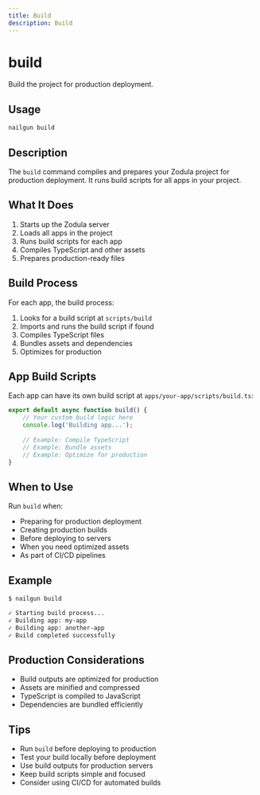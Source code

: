 ```yaml
---
title: Build
description: Build
---
```

# build

Build the project for production deployment.

## Usage

```bash
nailgun build
```

## Description

The `build` command compiles and prepares your Zodula project for production deployment. It runs build scripts for all apps in your project.

## What It Does

1. Starts up the Zodula server
2. Loads all apps in the project
3. Runs build scripts for each app
4. Compiles TypeScript and other assets
5. Prepares production-ready files

## Build Process

For each app, the build process:

1. Looks for a build script at `scripts/build`
2. Imports and runs the build script if found
3. Compiles TypeScript files
4. Bundles assets and dependencies
5. Optimizes for production

## App Build Scripts

Each app can have its own build script at `apps/your-app/scripts/build.ts`:

```typescript
export default async function build() {
    // Your custom build logic here
    console.log('Building app...');
    
    // Example: Compile TypeScript
    // Example: Bundle assets
    // Example: Optimize for production
}
```

## When to Use

Run `build` when:

- Preparing for production deployment
- Creating production builds
- Before deploying to servers
- When you need optimized assets
- As part of CI/CD pipelines

## Example

```bash
$ nailgun build

✓ Starting build process...
✓ Building app: my-app
✓ Building app: another-app
✓ Build completed successfully
```

## Production Considerations

- Build outputs are optimized for production
- Assets are minified and compressed
- TypeScript is compiled to JavaScript
- Dependencies are bundled efficiently

## Tips

- Run `build` before deploying to production
- Test your build locally before deployment
- Use build outputs for production servers
- Keep build scripts simple and focused
- Consider using CI/CD for automated builds
